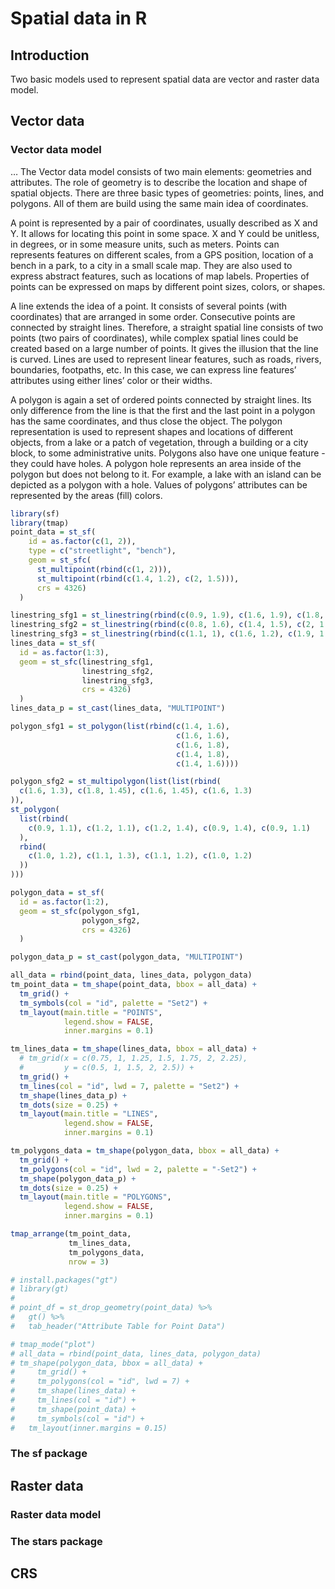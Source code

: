 # Spatial data in R {#geodata}
<!-- # Geographic data in R {#geodata} -->
<!-- to discuss -->

\index{geodata}

## Introduction

Two basic models used to represent spatial data are vector and raster data model.
<!-- - few introduction sections -->
<!-- - mention GDAL, PROJ, and GEOS -->
<!-- - references to the next sections -->
<!-- - maybe also references to some books (either here or in the next section or both) -->
<!-- - maybe also mention some data sources -->

## Vector data

<!-- - one/two intro sentences -->
<!-- - including r packages used for vector representation -->

### Vector data model

...
The Vector data model consists of two main elements: geometries and attributes.
The role of geometry is to describe the location and shape of spatial objects.
There are three basic types of geometries: points, lines, and polygons.
All of them are build using the same main idea of coordinates.

A point is represented by a pair of coordinates, usually described as X and Y.
It allows for locating this point in some space.
<!-- short CRS intro -->
X and Y could be unitless, in degrees, or in some measure units, such as meters.
<!-- maybe ref to CRS section here -->
Points can represents features on different scales, from a GPS position, location of a bench in a park, to a city in a small scale map.
They are also used to express abstract features, such as locations of map labels.
Properties of points<!--,such as ...--> can be expressed on maps by different point sizes, colors, or shapes<!--(markers/images) -->.

A line extends the idea of a point.
It consists of several points (with coordinates)<!--vertex--> that are arranged in some order.
Consecutive points are connected by straight lines.
Therefore, a straight spatial line consists of two points (two pairs of coordinates), while complex spatial lines could be created based on a large number of points.<!--to rewrite-->
It gives the illusion that the line is curved. 
Lines are used to represent linear features, such as roads, rivers, boundaries, footpaths, etc. 
In this case, we can express line features' attributes using either lines' color or their widths.
<!-- ways to adjust lines aesthetics: colors, lwd (line width) -->
<!-- in theory lty could be also used - but it is not implemented in tmap -->

A polygon is again a set of ordered points connected by straight lines. 
Its only difference from the line is that the first and the last point in a polygon has the same coordinates, and thus close the object.
<!-- examples of polygons -->
The polygon representation is used to represent shapes and locations of different objects, from a lake or a patch of vegetation, through a building or a city block, to some administrative units. 
Polygons also have one unique feature - they could have holes. 
A polygon hole represents an area inside of the polygon but does not belong to it.
For example, a lake with an island can be depicted as a polygon with a hole.
Values of polygons' attributes can be represented by the areas (fill) colors.

```r
library(sf)
library(tmap)
point_data = st_sf(
    id = as.factor(c(1, 2)),
    type = c("streetlight", "bench"),
    geom = st_sfc(
      st_multipoint(rbind(c(1, 2))),
      st_multipoint(rbind(c(1.4, 1.2), c(2, 1.5))),
      crs = 4326)
  )
```

```r
linestring_sfg1 = st_linestring(rbind(c(0.9, 1.9), c(1.6, 1.9), c(1.8, 1.8)))
linestring_sfg2 = st_linestring(rbind(c(0.8, 1.6), c(1.4, 1.5), c(2, 1.6)))
linestring_sfg3 = st_linestring(rbind(c(1.1, 1), c(1.6, 1.2), c(1.9, 1.2)))
lines_data = st_sf(
  id = as.factor(1:3),
  geom = st_sfc(linestring_sfg1, 
                linestring_sfg2,
                linestring_sfg3,
                crs = 4326)
  )
lines_data_p = st_cast(lines_data, "MULTIPOINT")
```

```r
polygon_sfg1 = st_polygon(list(rbind(c(1.4, 1.6),
                                     c(1.6, 1.6), 
                                     c(1.6, 1.8),
                                     c(1.4, 1.8), 
                                     c(1.4, 1.6))))

polygon_sfg2 = st_multipolygon(list(list(rbind(
  c(1.6, 1.3), c(1.8, 1.45), c(1.6, 1.45), c(1.6, 1.3)
)),
st_polygon(
  list(rbind(
    c(0.9, 1.1), c(1.2, 1.1), c(1.2, 1.4), c(0.9, 1.4), c(0.9, 1.1)
  ),
  rbind(
    c(1.0, 1.2), c(1.1, 1.3), c(1.1, 1.2), c(1.0, 1.2)
  ))
)))

polygon_data = st_sf(
  id = as.factor(1:2),
  geom = st_sfc(polygon_sfg1, 
                polygon_sfg2,
                crs = 4326)
  )

polygon_data_p = st_cast(polygon_data, "MULTIPOINT")
```

```r
all_data = rbind(point_data, lines_data, polygon_data)
tm_point_data = tm_shape(point_data, bbox = all_data) +
  tm_grid() + 
  tm_symbols(col = "id", palette = "Set2") +
  tm_layout(main.title = "POINTS",
            legend.show = FALSE,
            inner.margins = 0.1)

tm_lines_data = tm_shape(lines_data, bbox = all_data) +
  # tm_grid(x = c(0.75, 1, 1.25, 1.5, 1.75, 2, 2.25),
  #         y = c(0.5, 1, 1.5, 2, 2.5)) + 
  tm_grid() + 
  tm_lines(col = "id", lwd = 7, palette = "Set2") +
  tm_shape(lines_data_p) +
  tm_dots(size = 0.25) +
  tm_layout(main.title = "LINES",
            legend.show = FALSE,
            inner.margins = 0.1)

tm_polygons_data = tm_shape(polygon_data, bbox = all_data) +
  tm_grid() + 
  tm_polygons(col = "id", lwd = 2, palette = "-Set2") +
  tm_shape(polygon_data_p) +
  tm_dots(size = 0.25) +
  tm_layout(main.title = "POLYGONS",
            legend.show = FALSE,
            inner.margins = 0.1)

tmap_arrange(tm_point_data,
             tm_lines_data,
             tm_polygons_data,
             nrow = 3)
```


```r
# install.packages("gt")
# library(gt)
# 
# point_df = st_drop_geometry(point_data) %>% 
#   gt() %>% 
#   tab_header("Attribute Table for Point Data")

```


```r
# tmap_mode("plot")
# all_data = rbind(point_data, lines_data, polygon_data)
# tm_shape(polygon_data, bbox = all_data) +
#     tm_grid() +
#     tm_polygons(col = "id", lwd = 7) +
#     tm_shape(lines_data) +
#     tm_lines(col = "id") +
#     tm_shape(point_data) +
#     tm_symbols(col = "id") +
#   tm_layout(inner.margins = 0.15)
```


<!-- additional dimensions: -->
<!-- - more than two coordinates (XYZM) -->
<!-- - multiobjects -->
<!-- - additional geometries -->

<!-- - what is the vector data model (point coordinates) -->
<!-- - examples -->
<!-- - what's the simple features standard -->
<!-- - main geometry types -->
<!-- - relation between geometries and attributes -->
<!-- - vector file formats -->
<!-- - advantages/disadvantages -->
<!-- - example figure (similar to the one in geocompr, but made with tmap) -->

### The sf package

<!-- "Vector data provide a way to represent real world features" -->
<!-- - how the sf objects are organized -->
<!-- - how to read sf objects from files -->
<!-- - where to find info on how to operate on sf objects -->
<!-- - https://geocompr.github.io/ -->
<!-- - vector simplification? -->
<!-- - stars proxy -->

## Raster data

<!-- one/two intro sentences -->
<!-- including r packages used for raster representation -->

### Raster data model

<!-- - raster data model (grid) -->
<!-- - contionous and categorical rasters -->
<!-- - examples -->
<!-- - single layer rasters vs multilayer rasters -->
<!-- - storing bands vs attributes (either here or in the next section) (data cubes) -->
<!-- - rbg rasters -->
<!-- - regular, rotated, sheared, rectilinear and curvilinear rasters -->
<!-- - raster file formats -->

### The stars package

<!-- - how the stars objects are organized -->
<!-- - how to read stars objects from files -->
<!-- - including reading chunks, changing resolution, and selecting bands -->
<!-- - where to find info on how to operate on stars objects -->
<!-- - https://r-spatial.github.io/stars/index.html -->
<!-- - advice: sometimes/often it is better to prepare spatial object before the mapping, than trying to over-customize the map -->
<!-- - stars proxy -->


## CRS
<!-- mtennekes part -->